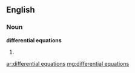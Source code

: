 ==English==

===Noun===
'''differential equations'''

# {{plural of|differential equation}}

[[ar:differential equations]]
[[mg:differential equations]]